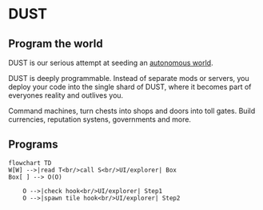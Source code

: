 # DUST

## Program the world

DUST is our serious attempt at seeding an [autonomous world](https://0xparc.org/blog/autonomous-worlds).

DUST is deeply programmable.
Instead of separate mods or servers, you deploy your code into the single shard of DUST, where it becomes part of everyones reality and outlives you.

Command machines, turn chests into shops and doors into toll gates. Build currencies, reputation systens, governments and more.

## Programs

```
flowchart TD
W[W] -->|read T<br/>call S<br/>UI/explorer| Box
Box[ ] --> O(O)

    O -->|check hook<br/>UI/explorer| Step1
    O -->|spawn tile hook<br/>UI/explorer| Step2
```
